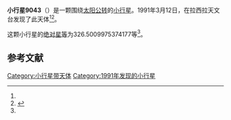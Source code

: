 {{Infobox planet
| bgcolour = #FFFFC0
| name = 9043
| symbol = 
| image = 
| caption = 
| discovery = yes
| discovery_ref = 
| discoverer = {{link-en|亨利·德波鸿诺|Henri Debehogne}}
| discovery_site = [[拉西拉天文台|拉西拉天文台]] 
| discovered = 1991年3月12日
| designations = yes
| mp_name = 
| named_after = 
| alt_names = 1991 EJ4/ 1982 QD1 / 1982 SX7 / 1986 GK / 1996 AK2
| mp_category = [[主带小行星|主带小行星]]
| orbit_ref = <ref name="a">[http://ssd.jpl.nasa.gov/sbdb.cgi?sstr=9043 9043] {{Wayback|url=http://ssd.jpl.nasa.gov/sbdb.cgi?sstr=9043 |date=20210717065210 }}，小行星數據庫瀏覽器（JPL Small-Body Database Browser）－[[美国国家航空航天局|美国国家航空航天局]]喷气推进实验室</ref>
| epoch = 2456400.5 (2013年4月18日更新)
| aphelion = {{convert|3.452905164499806|AU|km|3|abbr=on|lk=out}}
| perihelion = {{convert|2.677418295463128|AU|km|3|abbr=on}}
| semimajor = {{convert|3.065161729981467|AU|km|3|abbr=on}}
| eccentricity = 0.126500155
| period = 1960.101309 [[日|日]]<br />5.37[[儒略年|儒略年]]
| avg_speed = 
| inclination = 4.114466001543433
| asc_node = 313.7569482354702
| mean_anomaly = 
| arg_peri = 326.5009975374177
| satellites = 
| physical_characteristics = yes
| dimensions = 
| mass = 
| density = 
| surface_grav = 
| escape_velocity = 
| sidereal_day = 
| axial_tilt = 
| pole_ecliptic_lat = 
| pole_ecliptic_lon = 
| albedo = 
| temperatures= 
| temp_name1 = 
| mean_temp_1 = 
| max_temp_1 = 
| temp_name2 = 
| max_temp_2 = 
| spectral_type = 
| abs_magnitude = 326.5009975374177
}}

'''小行星9043'''（{{lang-en|9043}}）是一颗围绕[[太阳|太阳]][[公转|公转]]的[[小行星|小行星]]。1991年3月12日，{{link-en|亨利·德波鸿诺|Henri Debehogne}}在拉西拉天文台发现了此天体<ref name="a" /><ref>{{cite news|title=小行星列表|url=http://cfa-www.harvard.edu/iau/lists/NumberedMPs.txt|accessdate=2013-07-08|newspaper=哈佛大学|archive-date=2008-05-17|archive-url=https://web.archive.org/web/20080517010638/http://cfa-www.harvard.edu/iau/lists/NumberedMPs.txt|dead-url=no}}</ref>。

这颗小行星的[[绝对星等|绝对星等]]为326.5009975374177等<ref name="a" />。

==参考文献==
{{reflist}}
{{Minor Planet Number|[[小行星9042|小行星9042]]|[[小行星9044|小行星9044]]}}

{{小天体}}

[[Category:小行星带天体|Category:小行星带天体]]
[[Category:1991年发现的小行星|Category:1991年发现的小行星]]

{{asteroid-stub}}